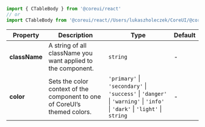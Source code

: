 
```jsx
import { CTableBody } from '@coreui/react'
// or
import CTableBody from '@coreui/react//Users/lukaszholeczek/CoreUI/@coreui/react/packages/coreui-react/src/components/table/CTableBody'
```

| Property | Description | Type | Default |
| --- | --- | --- | --- |
| **className** | A string of all className you want applied to the component. | `string` | - |
| **color** | Sets the color context of the component to one of CoreUI’s themed colors. | `'primary'` \| `'secondary'` \| `'success'` \| `'danger'` \| `'warning'` \| `'info'` \| `'dark'` \| `'light'` \| `string` | - |

